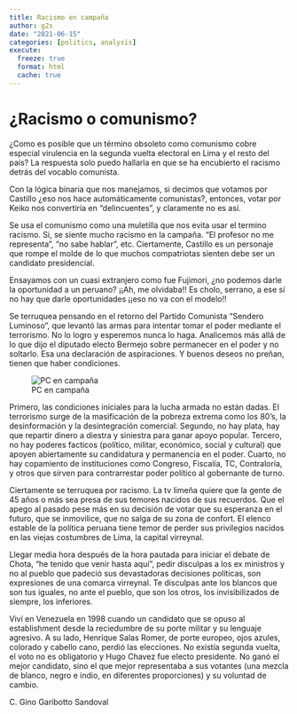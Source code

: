 ---
title: Racismo en campaña
author: g2s
date: "2021-06-15"
categories: [politics, analysis]
execute:
  freeze: true
  format: html
  cache: true
---

# **¿Racismo o comunismo?**

¿Como es posible que un término obsoleto como comunismo cobre especial virulencia en la segunda vuelta electoral en Lima y el resto del país? La respuesta solo puedo hallarla en que se ha encubierto el racismo detrás del vocablo comunista.

Con la lógica binaria que nos manejamos, si decimos que votamos por Castillo ¿eso nos hace automáticamente comunistas?, entonces, votar por Keiko nos convertiría en "delincuentes", y claramente no es así.

Se usa el comunismo como una muletilla que nos evita usar el termino racismo. Si, se siente mucho racismo en la campaña. "El profesor no me representa", "no sabe hablar", etc. Ciertamente, Castillo es un personaje que rompe el molde de lo que muchos compatriotas sienten debe ser un candidato presidencial.

Ensayamos con un cuasi extranjero como fue Fujimori, ¿no podemos darle la oportunidad a un peruano? ¡¡Ah, me olvidaba!! Es cholo, serrano, a ese sí no hay que darle oportunidades ¡¡eso no va con el modelo!!

Se terruquea pensando en el retorno del Partido Comunista "Sendero Luminoso", que levantó las armas para intentar tomar el poder mediante el terrorismo. No lo logro y esperemos nunca lo haga. Analicemos más allá de lo que dijo el diputado electo Bermejo sobre permanecer en el poder y no soltarlo. Esa una declaración de aspiraciones. Y buenos deseos no preñan, tienen que haber condiciones.

![PC en campaña](https://saludconlupa.com/media/images/Keiko_Fujimori_y_Pedro_Castillo_.width-1600.format-webp.webp){fig-align="left"}

Primero, las condiciones iniciales para la lucha armada no están dadas. El terrorismo surge de la masificación de la pobreza extrema como los 80's, la desinformación y la desintegración comercial. Segundo, no hay plata, hay que repartir dinero a diestra y siniestra para ganar apoyo popular. Tercero, no hay poderes facticos (político, militar, económico, social y cultural) que apoyen abiertamente su candidatura y permanencia en el poder. Cuarto, no hay copamiento de instituciones como Congreso, Fiscalía, TC, Contraloría, y otros que sirven para contrarrestar poder político al gobernante de turno.

Ciertamente se terruquea por racismo. La tv limeña quiere que la gente de 45 años o más sea presa de sus temores nacidos de sus recuerdos. Que el apego al pasado pese más en su decisión de votar que su esperanza en el futuro, que se inmovilice, que no salga de su zona de confort. El elenco estable de la política peruana tiene temor de perder sus privilegios nacidos en las viejas costumbres de Lima, la capital virreynal.

Llegar media hora después de la hora pautada para iniciar el debate de Chota, "he tenido que venir hasta aquí", pedir disculpas a los ex ministros y no al pueblo que padeció sus devastadoras decisiones políticas, son expresiones de una comarca virreynal. Te disculpas ante los blancos que son tus iguales, no ante el pueblo, que son los otros, los invisibilizados de siempre, los inferiores.

Viví en Venezuela en 1998 cuando un candidato que se opuso al establishment desde la reciedumbre de su porte militar y su lenguaje agresivo. A su lado, Henrique Salas Romer, de porte europeo, ojos azules, colorado y cabello cano, perdió las elecciones. No existía segunda vuelta, el voto no es obligatorio y Hugo Chavez fue electo presidente. No ganó el mejor candidato, sino el que mejor representaba a sus votantes (una mezcla de blanco, negro e indio, en diferentes proporciones) y su voluntad de cambio.

C. Gino Garibotto Sandoval
